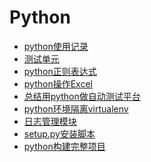 =Python=
* [[./tips|python使用记录]]
* [[./unittest|测试单元]]
* [[./regular_exp|python正则表达式]]
* [[./excel|python操作Excel]]
* [[./autotest|总结用python做自动测试平台]] 
* [[./virtualenv|python环境隔离virtualenv]]
* [[日志管理模块]]
* [[./setup|setup.py安装脚本]]
* [[./project|python构建完整项目]]

